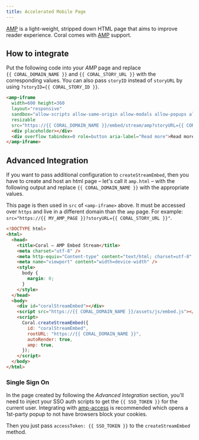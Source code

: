 ```yaml
---
title: Accelerated Mobile Page
---
```


[AMP](https://amp.dev/) is a light-weight, stripped down HTML page that aims to improve reader experience. Coral comes with [AMP](https://amp.dev/) support.

## How to integrate

Put the following code into your _AMP_ page and replace `{{ CORAL_DOMAIN_NAME }}` and `{{ CORAL_STORY_URL }}` with the
corresponding values. You can also pass `storyID` instead of `storyURL` by using `?storyID={{ CORAL_STORY_ID }}`.

```html
<amp-iframe
  width=600 height=360
  layout="responsive"
  sandbox="allow-scripts allow-same-origin allow-modals allow-popups allow-forms"
  resizable
  src="https://{{ CORAL_DOMAIN_NAME }}/embed/stream/amp?storyURL={{ CORAL_STORY_URL }}">
  <div placeholder></div>
  <div overflow tabindex=0 role=button aria-label="Read more">Read more</div>
</amp-iframe>
```

## Advanced Integration

If you want to pass additional configuration to `createStreamEmbed`, then you
have to create and host an html page – let's call it `amp.html` – with the following
output and replace `{{ CORAL_DOMAIN_NAME }}` with the appropriate values.

This page is then used in `src` of `<amp-iframe>` above. It must be accessed over `https`
and live in a different domain than the `amp` page. For example: `src="https://{{ MY_AMP_PAGE }}?storyURL={{ CORAL_STORY_URL }}"`.

```html
<!DOCTYPE html>
<html>
  <head>
    <title>Coral – AMP Embed Stream</title>
    <meta charset="utf-8" />
    <meta http-equiv="Content-type" content="text/html; charset=utf-8" />
    <meta name="viewport" content="width=device-width" />
    <style>
      body {
        margin: 0;
      }
    </style>
  </head>
  <body>
    <div id="coralStreamEmbed"></div>
    <script src="https://{{ CORAL_DOMAIN_NAME }}/assets/js/embed.js"></script>
    <script>
      Coral.createStreamEmbed({
        id: "coralStreamEmbed",
        rootURL: "https://{{ CORAL_DOMAIN_NAME }}",
        autoRender: true,
        amp: true,
      });
    </script>
  </body>
</html>
```

### Single Sign On

In the page created by following the _Advanced Integration_ section, you'll need to
inject your SSO auth scripts to get the `{{ SSO_TOKEN }}` for the current user. Integrating
with [amp-access](https://amp.dev/documentation/components/amp-access) is recommended
which opens a 1st-party popup to not have browsers block your cookies.

Then you just pass `accessToken: {{ SSO_TOKEN }}` to the `createStreamEmbed` method.
